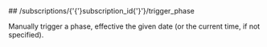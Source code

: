 
<MethodPill method="post" />
## /subscriptions/{'{'}subscription_id{'}'}/trigger_phase

Manually trigger a phase, effective the given date (or the current time, if not specified).
